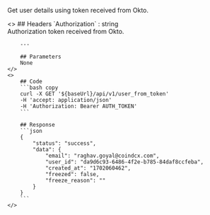 
Get user details using token received from Okto.

<ColumnLayout>
    <>
        ## Headers
        `Authorization` : string <br />
        Authorization token received from Okto.

        ---

        ## Parameters
        None
    </>
    <>
        ## Code
        ```bash copy
        curl -X GET '${baseUrl}/api/v1/user_from_token' 
        -H 'accept: application/json' 
        -H 'Authorization: Bearer AUTH_TOKEN'
        ```

        ## Response
        ```json
        {
            "status": "success",
            "data": {
                "email": "raghav.goyal@coindcx.com",
                "user_id": "da9d6c93-6486-4f2e-b785-84daf8ccfeba",
                "created_at": "1702060462",
                "freezed": false,
                "freeze_reason": ""
            }
        }
        ```
    </>
</ColumnLayout>